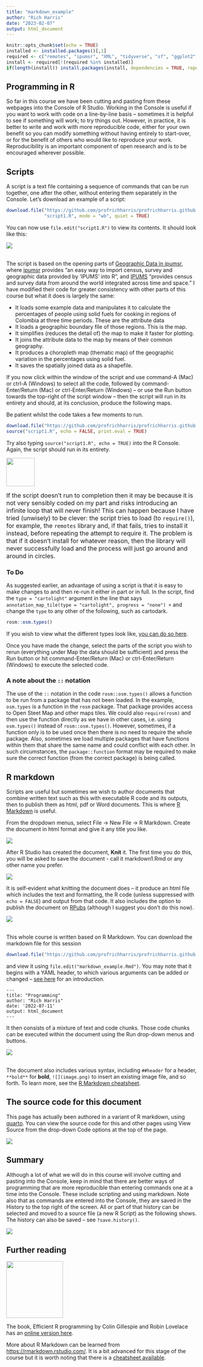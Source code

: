 ```yaml
---
title: "markdown_example"
author: "Rich Harris"
date: "2023-02-07"
output: html_document
---
```


```r
knitr::opts_chunk$set(echo = TRUE)
installed <- installed.packages()[,1]
required <- c("remotes", "ipumsr", "XML", "tidyverse", "sf", "ggplot2", "classInt", "ggspatial")
install <- required[!(required %in% installed)]
if(length(install)) install.packages(install, dependencies = TRUE, repos = "https://cloud.r-project.org")
```

## Programming in R

So far in this course we have been cutting and pasting from these webpages into the Console of R Studio. Working in the Console is useful if you want to work with code on a line-by-line basis -- sometimes it is helpful to see if something will work; to try things out. However, in practice, it is better to write and work with more reproducible code, either for your own benefit so you can modify something without having entirely to start-over, or for the benefit of others who would like to reproduce your work. Reproducibility is an important component of open research and is to be encouraged wherever possible.

## Scripts

A script is a text file containing a sequence of commands that can be run together, one after the other, without entering them separately in the Console. Let's download an example of a script:

```r
download.file("https://github.com/profrichharris/profrichharris.github.io/raw/main/MandM/scripts/script1.R",
              "script1.R", mode = "wb", quiet = TRUE)
```

You can now use `file.edit("script1.R") ` to view its contents. It should look like this:

![](script1.png)

</br>
The script is based on the opening parts of [Geographic Data in ipumsr](https://cran.r-project.org/web/packages/ipumsr/vignettes/ipums-geography.html){target="_blank"}, where [ipumsr](https://cran.r-project.org/web/packages/ipumsr/index.html){target="_blank"} provides "an easy way to import census, survey and geographic data provided by 'IPUMS' into R", and [IPUMS](https://www.ipums.org/){target="_blank"} "provides census and survey data from around the world integrated across time and space." I have modified their code for greater consistency with other parts of this course but what it does is largely the same:

- It loads some example data and manipulates it to calculate the percentages of people using solid fuels for cooking in regions of Colombia at three time periods. These are the attribute data
- It loads a geographic boundary file of those regions. This is the map.
- It simplifies (reduces the detail of) the map to make it faster for plotting.
- It joins the attribute data to the map by means of their common geography.
- It produces a choropleth map (thematic map) of the geographic variation in the percentages using solid fuel.
- It saves the spatially joined data as a shapefile.

If you now click within the window of the script and use command-A (Mac) or ctrl-A (Windows) to select all the code, followed by command-Enter/Return (Mac) or ctrl-Enter/Return (Windows) -- or use the Run button towards the top-right of the script window -- then the script will run in its entirety and should, at its conclusion, produce the following maps.

Be patient whilst the code takes a few moments to run.

```r
download.file("https://github.com/profrichharris/profrichharris.github.io/raw/main/MandM/scripts/script1.R", "script1.R", mode = "wb", quiet = TRUE)
source("script1.R", echo = FALSE, print.eval = TRUE)
```

Try also typing `source("script1.R", echo = TRUE)` into the R Console. Again, the script should run in its entirety.

![](hazard.gif){width=75}

<font size = 3>If the script doesn't run to completion then it may be because it is not very sensibly coded on my part and risks introducing an infinite loop that will never finish! This can happen because I have tried (unwisely) to be clever: the script tries to load (to `require()`), for example, the `remotes` library and, if that fails, tries to install it instead, before repeating the attempt to require it. The problem is that if it doesn't install for whatever reason, then the library will never successfully load and the process will just go around and around in circles.</font>

### To Do

As suggested earlier, an advantage of using a script is that it is easy to make changes to and then re-run it either in part or in full. In the script, find the `type = "cartolight"` argument in the line that says `annotation_map_tile(type = "cartolight", progress = "none") +` and change the `type` to any other of the following, such as cartodark.

```r
rosm::osm.types()
```

If you wish to view what the different types look like, [you can do so here](http://leaflet-extras.github.io/leaflet-providers/preview/index.html){target="_blank"}.

Once you have made the change, select the parts of the script you wish to rerun (everything under Map the data should be sufficient) and press the Run button or hit command-Enter/Return (Mac) or ctrl-Enter/Return (Windows) to execute the selected code.

### A note about the `::` notation

The use of the `::` notation in the code `rosm::osm.types()` allows a function to be run from a package that has not been loaded. In the example, `osm.types` is a function in the `rosm` package. That package provides access to Open Steet Map and other maps tiles. We could also `require(rosm)` and then use the function directly as we have in other cases, i.e. using `osm.types()` instead of `rosm::osm.types()`. However, sometimes, if a function only is to be used once then there is no need to require the whole package. Also, sometimes we load multiple packages that have functions within them that share the same name and could conflict with each other. In such circumstances, the `package::function` format may be required to make sure the correct function (from the correct package) is being called.

## R markdown

Scripts are useful but sometimes we wish to author documents that combine written text such as this with executable R code and its outputs, then to publish them as html, pdf or Word documents. This is where [R Markdown](https://rmarkdown.rstudio.com/lesson-1.html){target="_blank"} is useful.

From the dropdown menus, select File -> New File -> R Markdown. Create the document in html format and give it any title you like.

![](markdown.jpg)

After R Studio has created the document, **Knit** it. The first time you do this, you will be asked to save the document - call it markdown1.Rmd or any other name you prefer.

![](knit.jpg)

It is self-evident what knitting the document does -- it produce an html file which includes the text and formatting, the R code (unless suppressed with `echo = FALSE`) and output from that code. It also includes the option to publish the document on [RPubs](https://rpubs.com/) (although I suggest you don't do this now).

![](publish.jpg)

</br>
This whole course is written based on R Markdown. You can download the markdown file for this session

```r
download.file("https://github.com/profrichharris/profrichharris.github.io/raw/main/MandM/markdown/programming.Rmd", "markdown_example.Rmd", mode = "wb", quiet = TRUE)
```

and view it using `file.edit("markdown_example.Rmd")`. You may note that it begins with a YAML header, to which various arguments can be added or changed -- [see here](https://zsmith27.github.io/rmarkdown_crash-course/lesson-4-yaml-headers.html){rarget="_blank"} for an introduction.

```verbatim
---
title: "Programming"
author: "Rich Harris"
date: '2022-07-11'
output: html_document
---
```

It then consists of a mixture of text and code chunks. Those code chunks can be executed within the document using the Run drop-down menus and buttons.

![](markdown2.jpg){}

</br>
The document also includes various syntax, including `##header` for a header, `**bold**` for **bold**, `![](image.png)` to insert an existing image file, and so forth. To learn more, see the [R Markdown cheatsheet](https://www.rstudio.com/wp-content/uploads/2015/02/rmarkdown-cheatsheet.pdf){target="_blank"}.

## The source code for this document

This page has actually been authored in a variant of R markdown, using [quarto](https://quarto.org/){target="_blank"}. You can view the source code for this and other pages using View Source from the drop-down Code options at the top of the page.

![](source.jpg)

## Summary

Although a lot of what we will do in this course will involve cutting and pasting into the Console, keep in mind that there are better ways of programming that are more reproducible than entering commands one at a time into the Console. These include scripting and using markdown. Note also that as commands are entered into the Console, they are saved in the History to the top right of the screen. All or part of that history can be selected and moved to a source file (a new R Script) as the following shows. The history can also be saved -- see `?save.history()`.

![](hist.png)

## Further reading

![](efficient_programming.png){width=150}

The book, Efficient R programming by Colin Gillespie and Robin Lovelace has an [online version here](https://csgillespie.github.io/efficientR/){target="_blank"}.

More about R Markdown can be learned from [https://rmarkdown.rstudio.com/](https://rmarkdown.rstudio.com/){target="_blank"}. It is a bit advanced for this stage of the course but it is worth noting that there is a [cheatsheet available](https://posit.co/wp-content/uploads/2022/10/package-development-1.pdf){target="_blank"}.
